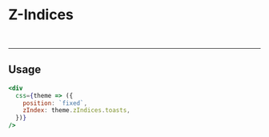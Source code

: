 
<Meta title="Theme/Z-Indices" />

# Z-Indices

<ThemeProvider>
  <ZIndicesShowcase />
</ThemeProvider>
<br />

---

## Usage

```jsx
<div
  css={theme => ({
    position: `fixed`,
    zIndex: theme.zIndices.toasts,
  })}
/>
```
